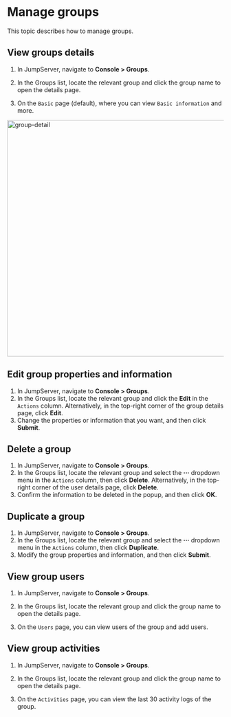 # Manage groups

This topic describes how to manage groups.

## View groups details 

1. In JumpServer, navigate to **Console > Groups**.

2. In the Groups list, locate the relevant group and click the group name to open the details page.

3. On the `Basic` page (default), where you can view `Basic information` and more.

<img src="/images/docs/admin-guides/users/group-detail.png" alt="group-detail" width="550"/>

## Edit group properties and information 

1. In JumpServer, navigate to **Console > Groups**.
2. In the Groups list, locate the relevant group and click the **Edit** in the `Actions` column. Alternatively, in the top-right corner of the group details page, click **Edit**.
3. Change the properties or information that you want, and then click **Submit**.

## Delete a group
1. In JumpServer, navigate to **Console > Groups**.
2. In the Groups list, locate the relevant group and select the **···** dropdown menu in the `Actions` column, then click **Delete**. Alternatively, in the top-right corner of the user details page, click **Delete**.
3. Confirm the information to be deleted in the popup, and then click **OK**.

## Duplicate a group
1. In JumpServer, navigate to **Console > Groups**.
2. In the Groups list, locate the relevant group and select the **···** dropdown menu in the `Actions` column, then click **Duplicate**. 
3. Modify the group properties and information, and then click **Submit**.

## View group users

1. In JumpServer, navigate to **Console > Groups**.

2. In the Groups list, locate the relevant group and click the group name to open the details page.

3. On the `Users` page, you can view users of the group and add users.

##  View group activities

1. In JumpServer, navigate to **Console > Groups**.

2. In the Groups list, locate the relevant group and click the group name to open the details page.

3. On the `Activities` page, you can view the last 30 activity logs of the group.